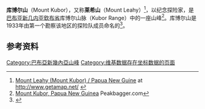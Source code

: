 {{Infobox mountain
| name = 库博尔山<br>Mount Kubor
| photo = 
| photo_caption = 
| elevation_m = 4359
| elevation_ref = <ref name="Peakbagger" />
| prominence_m = 
| prominence_ref = 
| range = 
| listing = 
| pronunciation = 
| location = [[巴布亚新几内亚|巴布亚新几内亚]][[欽布省|欽布省]]
| map = Papua New Guinea | map_caption = 库博尔山位於[[巴布亚新几内亚|巴布亚新几内亚]]的位置
| label_position = right
| coordinates   = {{coord|6|06|S|144|45|E|type:mountain_scale:100000|format=dms|display=inline,title}}
| coordinates_ref = <ref name="Peakbagger" />
| topo = 
| type = 
| age = 
| last_eruption = 
| first_ascent = 
| easiest_route = 
}}'''库博尔山'''（Mount Kubor），又称'''莱希山'''（Mount Leahy）<ref>[http://www.getamap.net/maps/papua_new_guinea/papua_new_guinea_(general)/_leahy_mount/ Mount Leahy (Mount Kubor) / Papua New Guine] {{Wayback|url=http://www.getamap.net/maps/papua_new_guinea/papua_new_guinea_(general)/_leahy_mount/ |date=20200106171531 }} at http://www.getamap.net/ {{Wayback|url=http://www.getamap.net/ |date=20201007221242 }}</ref>，以纪念探险家{{link-en|米克·莱希|Mick Leahy (explorer)}}，是[[巴布亚新几内亚|巴布亚新几内亚]][[欽布省|欽布省]]{{link-en|新几内亚高地|New Guinea Highlands}}库博尔山脉（Kubor Range）中的一座山峰<ref name="Peakbagger">[http://www.peakbagger.com/peak.aspx?pid=11373 Mount Kubor, Papua New Guinea] {{Wayback|url=http://www.peakbagger.com/peak.aspx?pid=11373 |date=20151128041520 }} Peakbagger.com</ref>。库博尔山是1933年由第一个勘察该地区的探险队成员命名的<ref>{{Cite journal|title=The Wahgi River Valley of Central New Guinea|url=https://archive.org/details/sim_geographical-journal_1936-03_87_3/page/225|last=Spinks|first=K. L.|date=1936|journal=The Geographical Journal|issue=3|doi=10.2307/1786762|volume=87|page=225|issn=0016-7398|jstor=1786762|quote=Mr. J. L. Taylor, a member of the exploration party, exercised his privilege as an Administration Officer to give European names to them. It is the writer's opinion that they should bear the euphonious names by which they are known to the natives of the Wahgi River valley. Moreover these names allow of immediate identification by reference to the natives themselves.}}</ref>。

== 参考资料 ==
{{Reflist}}

[[Category:巴布亞新幾內亞山峰|Category:巴布亞新幾內亞山峰]]
[[Category:维基数据存在坐标数据的页面|Category:维基数据存在坐标数据的页面]]